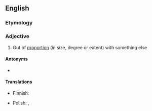 ==English==

===Etymology===
{{prefix|en|in|commensurate}}

===Adjective===
{{en-adj}}

# Out of [[proportion]] (in size, degree or extent) with something else

====Antonyms====
* {{l|en|commensurate}}

====Translations====
{{trans-top|out of proportion with}}
* Finnish: {{t|fi|yhteismitaton}}
{{trans-mid}}
* Polish: {{t|pl|niewspółmierny|m}}, {{t|pl|nieproporcjonalny|m}}
{{trans-bottom}}